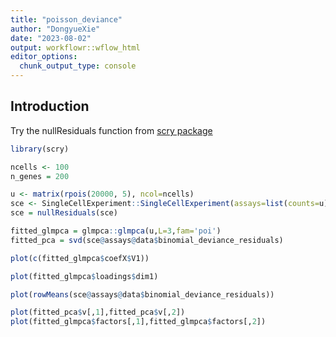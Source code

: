```yaml
---
title: "poisson_deviance"
author: "DongyueXie"
date: "2023-08-02"
output: workflowr::wflow_html
editor_options:
  chunk_output_type: console
---
```


## Introduction

Try the nullResiduals function from [scry package](https://www.bioconductor.org/packages//release/bioc/manuals/scry/man/scry.pdf)


```r
library(scry)
```

```r
ncells <- 100
n_genes = 200

u <- matrix(rpois(20000, 5), ncol=ncells)
sce <- SingleCellExperiment::SingleCellExperiment(assays=list(counts=u))
sce = nullResiduals(sce)
```


```r
fitted_glmpca = glmpca::glmpca(u,L=3,fam='poi')
fitted_pca = svd(sce@assays@data$binomial_deviance_residuals)
```


```r
plot(c(fitted_glmpca$coefX$V1))
```

```r
plot(fitted_glmpca$loadings$dim1)
```

```r
plot(rowMeans(sce@assays@data$binomial_deviance_residuals))
```

```r
plot(fitted_pca$v[,1],fitted_pca$v[,2])
plot(fitted_glmpca$factors[,1],fitted_glmpca$factors[,2])
```
